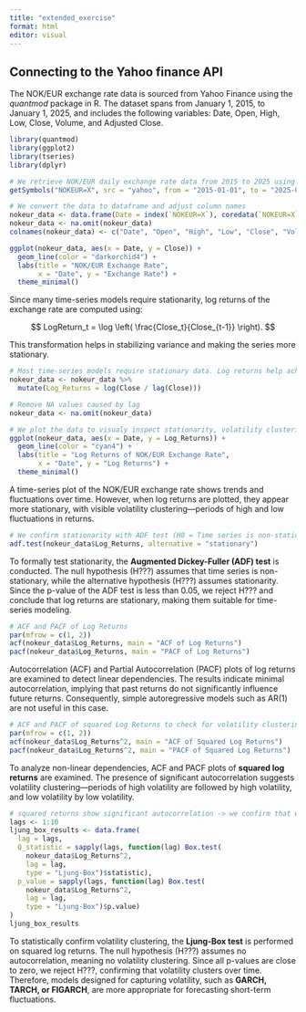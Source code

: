 ```yaml
---
title: "extended_exercise"
format: html
editor: visual
---
```


## Connecting to the Yahoo finance API

The NOK/EUR exchange rate data is sourced from Yahoo Finance using the *quantmod* package in R. The dataset spans from January 1, 2015, to January 1, 2025, and includes the following variables: Date, Open, High, Low, Close, Volume, and Adjusted Close.

```r
library(quantmod)
library(ggplot2)
library(tseries)
library(dplyr)

# We retrieve NOK/EUR daily exchange rate data from 2015 to 2025 using Yahoo Finance API
getSymbols("NOKEUR=X", src = "yahoo", from = "2015-01-01", to = "2025-01-01") 

# We convert the data to dataframe and adjust column names
nokeur_data <- data.frame(Date = index(`NOKEUR=X`), coredata(`NOKEUR=X`))
nokeur_data <- na.omit(nokeur_data)
colnames(nokeur_data) <- c("Date", "Open", "High", "Low", "Close", "Volume", "Adjusted")

ggplot(nokeur_data, aes(x = Date, y = Close)) +
  geom_line(color = "darkorchid4") + 
  labs(title = "NOK/EUR Exchange Rate", 
       x = "Date", y = "Exchange Rate") +
  theme_minimal()
```

Since many time-series models require stationarity, log returns of the exchange rate are computed using:

$$
LogReturn_t = \log \left( \frac{Close_t}{Close_{t-1}} \right).
$$

This transformation helps in stabilizing variance and making the series more stationary.

```r
# Most time-series models require stationary data. Log returns help achieve stationarity.
nokeur_data <- nokeur_data %>%
  mutate(Log_Returns = log(Close / lag(Close)))

# Remove NA values caused by lag
nokeur_data <- na.omit(nokeur_data)

# We plot the data to visualy inspect stationarity, volatility clustering,...
ggplot(nokeur_data, aes(x = Date, y = Log_Returns)) +
  geom_line(color = "cyan4") +
  labs(title = "Log Returns of NOK/EUR Exchange Rate", 
       x = "Date", y = "Log Returns") +
  theme_minimal()

```

A time-series plot of the NOK/EUR exchange rate shows trends and fluctuations over time. However, when log returns are plotted, they appear more stationary, with visible volatility clustering---periods of high and low fluctuations in returns.

```r
# We confirm stationarity with ADF test (H0 = Time series is non-stationary)
adf.test(nokeur_data$Log_Returns, alternative = "stationary")
```

To formally test stationarity, the **Augmented Dickey-Fuller (ADF) test** is conducted. The null hypothesis (H???) assumes that time series is non-stationary, while the alternative hypothesis (H???) assumes stationarity. Since the p-value of the ADF test is less than 0.05, we reject H??? and conclude that log returns are stationary, making them suitable for time-series modeling.

```r
# ACF and PACF of Log Returns
par(mfrow = c(1, 2))
acf(nokeur_data$Log_Returns, main = "ACF of Log Returns")
pacf(nokeur_data$Log_Returns, main = "PACF of Log Returns")
```

Autocorrelation (ACF) and Partial Autocorrelation (PACF) plots of log returns are examined to detect linear dependencies. The results indicate minimal autocorrelation, implying that past returns do not significantly influence future returns. Consequently, simple autoregressive models such as AR(1) are not useful in this case.

```r
# ACF and PACF of squared Log Returns to check for volatility clustering and non-linear dependence
par(mfrow = c(1, 2))
acf(nokeur_data$Log_Returns^2, main = "ACF of Squared Log Returns")
pacf(nokeur_data$Log_Returns^2, main = "PACF of Squared Log Returns")

```

To analyze non-linear dependencies, ACF and PACF plots of **squared log returns** are examined. The presence of significant autocorrelation suggests volatility clustering---periods of high volatility are followed by high volatility, and low volatility by low volatility.

```r
# squared returns show significant autocorrelation -> we confirm that with the following test:
lags <- 1:10
ljung_box_results <- data.frame(
  lag = lags,
  Q_statistic = sapply(lags, function(lag) Box.test(
    nokeur_data$Log_Returns^2,
    lag = lag,
    type = "Ljung-Box")$statistic),
  p_value = sapply(lags, function(lag) Box.test(
    nokeur_data$Log_Returns^2,
    lag = lag,
    type = "Ljung-Box")$p.value)
)
ljung_box_results
```

To statistically confirm volatility clustering, the **Ljung-Box test** is performed on squared log returns. The null hypothesis (H???) assumes no autocorrelation, meaning no volatility clustering. Since all p-values are close to zero, we reject H???, confirming that volatility clusters over time. Therefore, models designed for capturing volatility, such as **GARCH, TARCH, or FIGARCH**, are more appropriate for forecasting short-term fluctuations.
